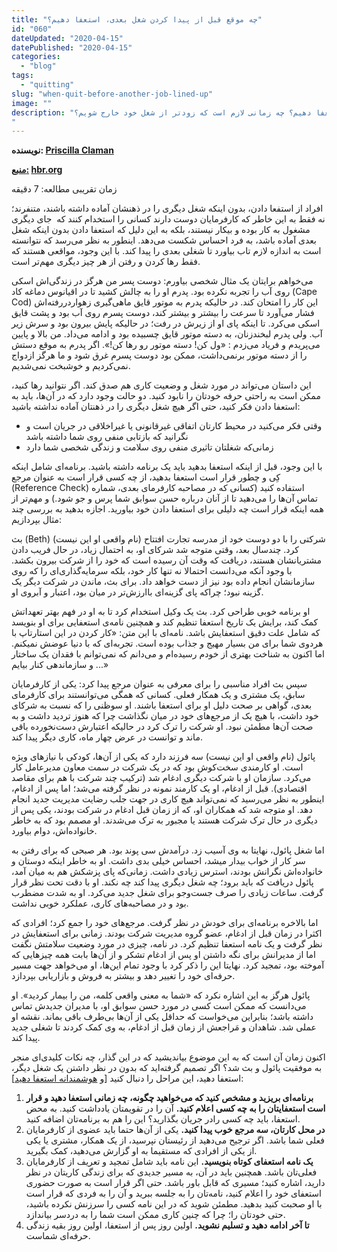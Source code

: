 ```yaml
---
title: "چه موقع قبل از پیدا کردن شغل بعدی، استعفا دهیم؟"
id: "060"
dateUpdated: "2020-04-15"
datePublished: "2020-04-15"
categories:
  - "blog"
tags:
  - "quitting"
slug: "when-quit-before-another-job-lined-up"
image: ""
description: "یکی از نکات مهم استعفا دادن، پیدا کردن یک شغل جایگزین قبل از اعلام استعفا است. اما آیا می‌ توانیم قبل از پیدا کردن کار بعدی استعفا دهیم؟ چه زمانی لازم است که زودتر از شغل خود خارج شویم؟
"
---
```


**نویسنده: [Priscilla Claman](https://hbr.org/search?term=priscilla%20claman)**

**[منبع:](https://hbr.org/2015/04/when-you-realize-youll-never-get-your-dream-job) [hbr.org](https://hbr.org/2017/06/when-you-should-quit-your-job-without-having-another-one-lined-up)**

زمان تقریبی مطالعه: 7 دقیقه

افراد از استفعا دادن، بدون اینکه شغل دیگری را در ذهنشان آماده داشته باشند، متنفرند؛ نه فقط به این خاطر که کارفرمایان دوست دارند کسانی را استخدام کنند که  جای دیگری مشغول به کار بوده و بیکار نیستند، بلکه به این دلیل که استعفا دادن بدون اینکه شغل بعدی آماده باشد، به فرد احساس شکست می‌دهد. اینطور به نظر می‌رسد که نتوانسته‌ است به اندازه لازم تاب بیاورد تا شغلی بعدی را پیدا کند. با این وجود، مواقعی هستند که فقط رها کردن و رفتن از هر چیز دیگری مهم‌تر است.

می‌خواهم برایتان یک مثال شخصی بیاورم: دوست پسر من هرگز در زندگی‌اش اسکی روی آب را تجربه نکرده بود. پدرم او را به چالش کشید تا در اقیانوس دماغه کاد (Cape Cod) این کار را امتحان کند. در حالیکه پدرم به موتور قایق ماهی‌گیری زهواردررفته‌اش فشار می‌آ‌ورد تا سرعت را بیشتر و بیشتر کند، دوست پسرم روی آب بود و پشت قایق اسکی می‌کرد. تا اینکه پای او از زیرش در رفت؛ در حالیکه پایش بیرون بود و سرش زیر آب. ولی پدرم لبخندزنان، به دسته موتور قایق چسبیده بود و ادامه می‌داد. من بالا و پایین می‌پریدم و فریاد می‌زدم : «ول کن! دسته موتور رو رها کن!». اگر پدرم به موقع دستش را از دسته موتور برنمی‌داشت، ممکن بود دوست پسرم غرق شود و ما هرگز ازدواج نمی‌کردیم و خوشبخت نمی‌شدیم.

این داستان می‌تواند در مورد شغل و وضعیت کاری هم صدق کند. اگر نتوانید رها کنید، ممکن است به راحتی حرفه خودتان را نابود کنید. دو حالت وجود دارد که در آن‌ها، باید به استعفا دادن فکر کنید، حتی اگر هیچ شغل دیگری را در ذهنتان آماده نداشته باشید:

- وقتی فکر می‌کنید در محیط کارتان اتفاقی غیرقانونی یا غیراخلاقی در جریان است و نگرانید که بازتابی منفی روی شما داشته باشد
- زمانی‌که شغلتان تاثیری منفی روی سلامت و زندگی شخصی شما دارد

با این وجود، قبل از اینکه استعفا بدهید باید یک برنامه داشته باشید. برنامه‌ای شامل اینکه کِی و چطور قرار است استعفا بدهید، از چه کسی قرار است به عنوان مرجع (Reference Check) استفاده کنید (کسانی که در مصاحبه کارفرمای بعدی، شماره تماس آن‌ها را می‌دهید تا از آنان درباره حسن سوابق شما پرس و جو شود.) و مهم‌تر از همه اینکه قرار است چه دلیلی برای استعفا دادن خود بیاورید. اجازه بدهید به بررسی چند مثال بپردازیم:

بث (Beth) (نام واقعی او این نیست) شرکتی را با دو دوست خود از مدرسه تجارت افتتاح کرد. چندسال بعد، وقتی متوجه شد شرکای او، به احتمال زیاد، در حال فریب دادن مشتریانشان هستند، دریافت که وقت آن رسیده است که خود را از شرکت بیرون بکشد. با وجود آنکه می‌دانست احتمالا نه تنها کار خود، بلکه سرمایه‌گذاری‌ای را که روی سازمانشان انجام داده بود نیز از دست خواهد داد. برای بث، ماندن در شرکت دیگر یک گزینه نبود؛ چراکه پای گزینه‌ای باارزش‌تر در میان بود، اعتبار و آبروی او.

او برنامه خوبی طراحی کرد. بث یک وکیل استخدام کرد تا به او در فهم بهتر تعهداتش کمک کند، برایش یک تاریخ استعفا تنظیم کند و همچنین نامه‌ی استعفایی برای او بنویسد که شامل علت دقیق استعفایش باشد. نامه‌ای با این متن: «کار کردن در این استارتاپ با هردوی شما برای من بسیار مهیج و جذاب بوده است. تجربه‌ای که با دنیا عوضش نمیکنم. اما اکنون به شناخت بهتری از خودم رسیده‌ام و می‌دانم که نمی‌توانم با فقدان یک ساختار و سازماندهی کنار بیایم ...»

سپس بث افراد مناسبی را برای معرفی به عنوان مرجع پیدا کرد: یکی از کارفرمایان سابق، یک مشتری و یک همکار فعلی. کسانی که همگی می‌توانستند برای کارفرمای بعدی، گواهی بر صحت دلیل او برای استعفا باشند. او سوظنی را که نسبت به شرکای خود داشت، با هیچ یک از مرجع‌های خود در میان نگذاشت چرا که هنوز تردید داشت و به صحت آن‌ها مطمئن نبود. او شرکت را ترک کرد در حالیکه اعتبارش دست‌نخورده باقی ماند و توانست در عرض چهار ماه، کاری دیگر پیدا کند.

پائول (نام واقعی او این نیست) سه فرزند دارد که یکی از آن‌ها، کودکی با نیازهای ویژه است. او کارمندی سخت‌کوش بود که در یک شرکت در سمت معاون مدیرعامل کار می‌کرد. سازمان او با شرکت دیگری ادغام شد (ترکیب چند شرکت با هم برای مقاصد اقتصادی). قبل از ادغام، او یک کارمند نمونه در نظر گرفته می‌شد؛ اما پس از ادغام، اینطور به نظر می‌رسید که نمی‌تواند هیچ کاری در جهت جلب رضایت مدیریت جدید انجام دهد. او متوجه شد که همکاران او، که از زمان قبل ادغام در شرکت بودند، یکی پس از دیگری در حال ترک شرکت هستند یا مجبور به ترک می‌شدند. او مصمم بود که به خاطر خانواده‌اش، دوام بیاورد.

اما شغل پائول، نهایتا به وی آسیب زد. درآمدش سی پوند بود. هر صبحی که برای رفتن به سر کار از خواب بیدار میشد، احساس خیلی بدی داشت. او به خاطر اینکه دوستان و خانواده‌اش نگرانش بودند، استرس زیادی داشت. زمانی‌که پای پزشکش هم به میان آمد، پائول دریافت که باید برود؛ چه شغل دیگری پیدا کند چه نکند. او با دقت تحت نظر قرار گرفت. ساعات زیادی را صرف جست‌وجو برای شغل جدید می‌کرد. او به شدت مضطرب بود و در مصاحبه‌های کاری، عملکرد خوبی نداشت.

اما بالاخره برنامه‌ای برای خودش در نظر گرفت. مرجع‌های خود را جمع کرد؛ افرادی که اکثرا در زمان قبل از ادغام، عضو گروه مدیریت شرکت بودند. زمانی برای استعفایش در نظر گرفت و یک نامه استعفا تنظیم کرد. در نامه، چیزی در مورد وضعیت سلامتش نگفت اما از مدیرانش برای نگه داشتن او پس از ادغام تشکر و از آن‌ها بابت همه چیزهایی که آموخته بود، تمجید کرد. نهایتا این را ذکر کرد با وجود تمام این‌ها، او می‌خواهد جهت مسیر حرفه‌ای خود را تغییر دهد و بیشتر به فروش و بازاریابی بپردازد.

پائول هرگز به این اشاره نکرد که «شما به معنی واقعی کلمه، من را بیمار کردید». او می‌دانست که ممکن است کسی در مورد حسن سوابق او، با مدیران جدیدش تماس داشته باشد؛ بنابراین می‌خواست که حداقل یکی از آن‌ها بی‌طرف باقی بماند. نقشه او عملی شد. شاهدان و مَراجعش از زمان قبل از ادغام، به وی کمک کردند تا شغلی جدید پیدا کند.

اکنون زمان آن است که به این موضوع بیاندیشید که در این گذار، چه نکات کلیدی‌ای منجر به موفقیت پائول و بث شد؟ اگر تصمیم گرفته‌اید که بدون در نظر داشتن یک شغل دیگر، استعفا دهید، این مراحل را دنبال کنید \[و [هوشمندانه استعفا دهید](https://10000rooz.ir/books/desingning-your-work-life/#chapter-eight)\]:

1. **برنامه‌ای بریزید و مشخص کنید که می‌خواهید چگونه، چه زمانی استعفا دهید و قرار است استعفایتان را به چه کسی اعلام کنید.** آن را در تقویمتان یادداشت کنید. به محض استعفا، باید چه کسی رادر جریان بگذارید؟ این را هم به برنامه‌تان اضافه کنید.
2. **در محل کارتان، سه مرجع خوب پیدا کنید.** یکی از آن‌ها حتما باید عضوی از کارفرمایان فعلی شما باشد. اگر ترجیح می‌دهید از رئیستان نپرسید، از یک همکار، مشتری یا یکی از یکی از افرادی که مستقیما به او گزارش می‌دهید، کمک بگیرید.
3. **یک نامه استعفای کوتاه بنویسید.** این نامه باید شامل تمجید و تعریف از کارفرمایان فعلی‌تان باشد. همچنین باید در آن، به مسیر جدیدی که برای زندگی کاریتان در نظر دارید، اشاره کنید؛ مسیری که قابل باور باشد. حتی اگر قرار است به صورت حضوری استعفای خود را اعلام کنید، نامه‌تان را به جلسه ببرید و آن را به فردی که قرار است با او صحبت کنید بدهید. مطمئن شوید که در این نامه کسی را سرزنش نکرده باشید، حتی خودتان را؛ چرا که چنین کاری ممکن است شما را به دردسر بیاندازد.
4. **تا آخر ادامه دهید و تسلیم نشوید.** اولین روز پس از استعفا، اولین روز بقیه زندگی حرفه‌ای شماست.
